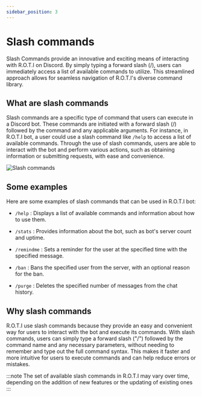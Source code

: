 ```yaml
---
sidebar_position: 3
---
```


# Slash commands

Slash Commands provide an innovative and exciting means of interacting with R.O.T.I on Discord. By simply typing a forward slash (/), users can immediately access a list of available commands to utilize. This streamlined approach allows for seamless navigation of R.O.T.I's diverse command library.

## What are slash commands

Slash commands are a specific type of command that users can execute in a Discord bot. These commands are initiated with a forward slash (/) followed by the command and any applicable arguments. For instance, in R.O.T.I bot, a user could use a slash command like `/help` to access a list of available commands. Through the use of slash commands, users are able to interact with the bot and perform various actions, such as obtaining information or submitting requests, with ease and convenience.

![Slash commands](img/slash-commands.png)

## Some examples

Here are some examples of slash commands that can be used in R.O.T.I bot:

- `/help` : Displays a list of available commands and information about how to use them.

- `/stats` : Provides information about the bot, such as bot's server count and uptime.

- `/remindme` : Sets a reminder for the user at the specified time with the specified message.

- `/ban` : Bans the specified user from the server, with an optional reason for the ban.

- `/purge` : Deletes the specified number of messages from the chat history.

## Why slash commands

R.O.T.I use slash commands because they provide an easy and convenient way for users to interact with the bot and execute its commands. With slash commands, users can simply type a forward slash ("/") followed by the command name and any necessary parameters, without needing to remember and type out the full command syntax. This makes it faster and more intuitive for users to execute commands and can help reduce errors or mistakes.

:::note
The set of available slash commands in R.O.T.I may vary over time, depending on the addition of new features or the updating of existing ones
:::
